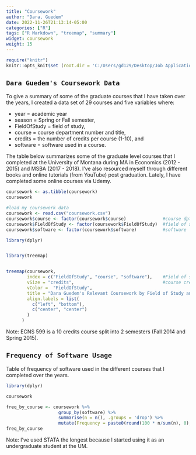 ```yaml
---
title: "Coursework"
author: "Dara, Guedem"
date: 2022-11-26T21:13:14-05:00
categories: ["R"]
tags: ["R Markdown", "treemap", "summary"]
widget: coursework
weight: 15
---
```


```r
require("knitr")
knitr::opts_knit$set (root.dir = 'C:/Users/gd129/Desktop/Job Applications/My Data Analytic Portfolio/Website 2/Course work')
```

## `Dara Guedem's Coursework Data`

To give a summary of some of the graduate courses that I have taken over the years, I created a data set of 29 courses and five variables where: 

  - year = academic year
  - season = Spring or Fall semester, 
  - FieldOfStudy = field of study, 
  - course = course department number and title, 
  - credits = the number of credits per course (1-10), and 
  - software = software used in a course. 
  
The table below summarizes some of the graduate level courses that I completed at the University of Montana during MA in Economics (2012 - 2015) and MSBA (2017 - 2018). I've also resourced myself through different books and online tutorials (from YouTube) post graduation. Lately, I have completed some online courses via Udemy.

```r
coursework <- as.tibble(coursework)
coursework
```

```r
#load my coursework data
coursework <- read.csv("coursework.csv")
coursework$course <- factor(coursework$course)              #course dpt & title
coursework$FieldOfStudy <- factor(coursework$FieldOfStudy)  #field of study
coursework$software <- factor(coursework$software)          #software

library(dplyr)


library(treemap)


treemap(coursework,
        index = c("FieldOfStudy", "course", "software"),    #Field of study, course, and software.
        vSize = "credits",                                  #course credits
        vColor =  "FieldOfStudy",
        title = "Dara Guedem's Relevant Coursework by Field of Study and Software Usage",
        align.labels = list(
          c("left", "bottom"), 
          c("center", "center")
        )
      )
```

Note: ECNS 599 is a 10 credits course split into 2 semesters (Fall 2014 and Spring 2015). 

## `Frequency of Software Usage`
Table of frequency of software used in the different courses that I completed over the years. 

```r
library(dplyr)

coursework

freq_by_course <- coursework %>%
                    group_by(software) %>%
                    summarise(n = n(), .groups = 'drop') %>%
                    mutate(Frequency = paste0(round(100 * n/sum(n), 0), '%'))
freq_by_course
```

Note: I've used STATA the longest because I started using it as an undergraduate student at the UM. 

<img src="{{< blogdown/postref >}}index_files/figure-html/load dataset-1.png" width="672" />

{{< slide background-image="/media/boards.jpg" >}}

